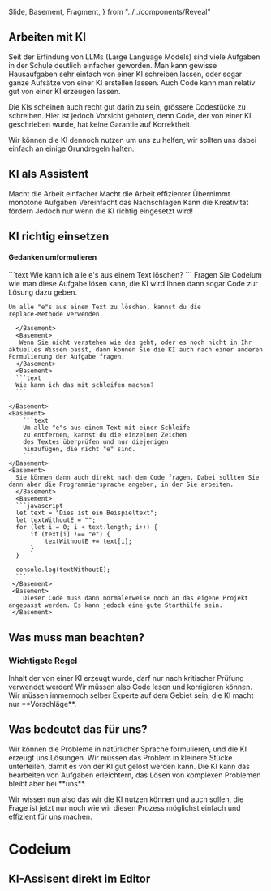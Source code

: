   Slide,
  Basement,
  Fragment,
} from "../../components/Reveal"

<Chapter>

## Arbeiten mit KI

Seit der Erfindung von LLMs (Large Language Models) sind viele Aufgaben in der
Schule deutlich einfacher geworden. Man kann gewisse Hausaufgaben sehr einfach
von einer KI schreiben lassen, oder sogar ganze Aufsätze von einer KI erstellen
lassen. Auch Code kann man relativ gut von einer KI erzeugen lassen.

Die KIs scheinen auch recht gut darin zu sein, grössere Codestücke zu schreiben.
Hier ist jedoch Vorsicht geboten, denn Code, der von einer KI geschrieben wurde,
hat keine Garantie auf Korrektheit.

Wir können die KI dennoch nutzen um uns zu helfen, wir sollten uns dabei einfach
an einige Grundregeln halten.

<VSpace space="2rem" />

<Presentation>
  <Slide>
    <h2>KI als Assistent</h2>
    <Basement>
      <Fragment>Macht die Arbeit einfacher</Fragment>
      <Fragment>Macht die Arbeit effizienter</Fragment>
      <Fragment>Übernimmt monotone Aufgaben</Fragment>
      <Fragment>Vereinfacht das Nachschlagen</Fragment>
      <Fragment>Kann die Kreativität fördern</Fragment>
    </Basement>
    <Basement>Jedoch nur wenn die KI richtig eingesetzt wird!</Basement>
  </Slide>
  <Slide>
    <h2>KI richtig einsetzen</h2>
        <h4>Gedanken umformulieren</h4>
    <Basement>
      <Fragment>
        ```text
        Wie kann ich alle e's aus einem Text löschen?
        ```
      </Fragment>
      <Fragment>
        Fragen Sie Codeium wie man diese Aufgabe lösen kann, die KI wird Ihnen dann sogar Code zur Lösung dazu geben.
      </Fragment>
    </Basement>
    <Basement>
      
```text
Um alle "e"s aus einem Text zu löschen, kannst du die
replace-Methode verwenden.
```
      </Basement>
      <Basement>
       Wenn Sie nicht verstehen wie das geht, oder es noch nicht in Ihr aktuelles Wissen passt, dann können Sie die KI auch nach einer anderen Formulierung der Aufgabe fragen.
      </Basement>
      <Basement>
      ```text
      Wie kann ich das mit schleifen machen?
      ```
      
    </Basement>
    <Basement>
        ```text
        Um alle "e"s aus einem Text mit einer Schleife
        zu entfernen, kannst du die einzelnen Zeichen 
        des Textes überprüfen und nur diejenigen 
        hinzufügen, die nicht "e" sind. 
        ```
    </Basement>
    <Basement>
      Sie können dann auch direkt nach dem Code fragen. Dabei sollten Sie dann aber die Programmiersprache angeben, in der Sie arbeiten.
      </Basement>
      <Basement>
      ```javascript
      let text = "Dies ist ein Beispieltext";
      let textWithoutE = "";
      for (let i = 0; i < text.length; i++) {
          if (text[i] !== "e") {
              textWithoutE += text[i];
          }
      }

      console.log(textWithoutE);
      ```
     </Basement>
     <Basement>
        Dieser Code muss dann normalerweise noch an das eigene Projekt angepasst werden. Es kann jedoch eine gute Starthilfe sein.
     </Basement>

  </Slide>

<Slide>
  <h2>Was muss man beachten?</h2>
  <Basement>
    <h3>Wichtigste Regel</h3>
    Inhalt der von einer KI erzeugt wurde, darf nur nach kritischer Prüfung verwendet
    werden!
  </Basement>
  <Basement>Wir müssen also Code lesen und korrigieren können.</Basement>
  <Basement>
    Wir müssen immernoch selber Experte auf dem Gebiet sein, die KI macht nur
    **Vorschläge**.
  </Basement>
</Slide>

<Slide>
  <h2>Was bedeutet das für uns?</h2>
  <Basement>
    Wir können die Probleme in natürlicher Sprache formulieren, und die KI
    erzeugt uns Lösungen.
  </Basement>
  <Basement>
    Wir müssen das Problem in kleinere Stücke unterteilen, damit es von der KI
    gut gelöst werden kann.
  </Basement>
  <Basement>
    Die KI kann das bearbeiten von Aufgaben erleichtern, das Lösen von komplexen
    Problemen bleibt aber bei **uns**.
  </Basement>
</Slide>

</Presentation>

<VSpace space="2rem" />

Wir wissen nun also das wir die KI nutzen können und auch sollen, die Frage ist
jetzt nur noch wie wir diesen Prozess möglichst einfach und effizient für uns
machen.

<VSpace space="2rem" />

<Presentation>
  <Slide>
    <h1>Codeium</h1>
  </Slide>
  <Slide>
    <h2>KI-Assisent direkt im Editor</h2>
  </Slide>
</Presentation>

</Chapter>
